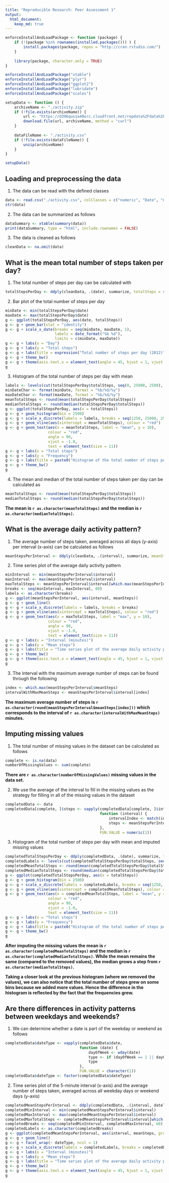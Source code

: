 ```yaml
---
title: "Reproducible Research: Peer Assessment 1"
output: 
  html_document:
    keep_md: true
---
```


```r
enforceInstallAndLoadPackage <- function (package) {
    if (!(package %in% rownames(installed.packages())) ) {
        install.packages(package, repos = "http://cran.rstudio.com/")
    }
    
    library(package, character.only = TRUE)
}

enforceInstallAndLoadPackage("xtable")
enforceInstallAndLoadPackage("plyr")
enforceInstallAndLoadPackage("ggplot2")
enforceInstallAndLoadPackage("lubridate")
enforceInstallAndLoadPackage("scales")

setupData <- function () {
    archiveName <- "./activity.zip"
    if (!file.exists(archiveName)) {
        url <- "https://d396qusza40orc.cloudfront.net/repdata%2Fdata%2Factivity.zip"
        download.file(url, archiveName, method = "curl")
    }
    
    dataFileName <- "./activity.csv"
    if (!file.exists(dataFileName)) {
        unzip(archiveName)
    }
}

setupData()
```

## Loading and preprocessing the data

1. The data can be read with the defined classes
```r
data <- read.csv("./activity.csv", colClasses = c("numeric", "Date", "numeric"))
str(data)
```

2. The data can be summarized as follows
```r
dataSummary <- xtable(summary(data))
print(dataSummary, type = "html", include.rownames = FALSE)
```

3. The data is cleaned as follows
```r
cleanData <- na.omit(data)
```

## What is the mean total number of steps taken per day?

1. The total number of steps per day can be calculated with
```r
totalStepsPerDay <- ddply(cleanData, .(date), summarize, totalSteps = sum(steps))
```

2. Bar plot of the total number of steps per day
```r
minDate <- min(totalStepsPerDay$date)
maxDate <- max(totalStepsPerDay$date)
g <- ggplot(totalStepsPerDay, aes(date, totalSteps))
g <- g + geom_bar(stat = "identity")
g <- g + scale_x_date(breaks = seq(minDate, maxDate, 1),
                      labels = date_format("%b %d"),
                      limits = c(minDate, maxDate))
g <- g + labs(x = "Day")
g <- g + labs(y = "Total steps")
g <- g + labs(title = expression("Total number of steps per day (2012)"))
g <- g + theme_bw()
g <- g + theme(axis.text.x = element_text(angle = 45, hjust = 1, vjust = 1))
g
```

3. Histogram of the total number of steps per day with mean
```r
labels <- levels(cut(totalStepsPerDay$totalSteps, seq(0, 25000, 2500), dig.lab = 5))
minDateChar <- format(minDate, format = "%b/%d/%y")
maxDateChar <- format(maxDate, format = "%b/%d/%y")
meanTotalSteps <- round(mean(totalStepsPerDay$totalSteps))
medianTotalSteps <- round(median(totalStepsPerDay$totalSteps))
g <- ggplot(totalStepsPerDay, aes(x = totalSteps))
g <- g + geom_histogram(bin = 2500)
g <- g + scale_x_discrete(labels = labels, breaks = seq(1250, 25000, 2500))
g <- g + geom_vline(aes(xintercept = meanTotalSteps), colour = "red")
g <- g + geom_text(aes(x = meanTotalSteps, label = "mean", y = 10),
                   colour = "red",
                   angle = 90,
                   vjust = -1.0,
                   text = element_text(size = 11))
g <- g + labs(x = "Total steps")
g <- g + labs(y = "Frequency")
g <- g + labs(title = paste0("Histogram of the total number of steps per day (", minDateChar, " - ", maxDateChar, ")"))
g <- g + theme_bw()
g
```

4. The mean and median of the total number of steps taken per day can be calculated as
```r
meanTotalSteps <- round(mean(totalStepsPerDay$totalSteps))
medianTotalSteps <- round(median(totalStepsPerDay$totalSteps))
```

**The mean is `r as.character(meanTotalSteps)` and the median is `r as.character(medianTotalSteps)`.**

## What is the average daily activity pattern?

1. The average number of steps taken, averaged across all days (y-axis) per interval (x-axis) can be calculated as follows
```r
meanStepsPerInterval <- ddply(cleanData, .(interval), summarize, meanSteps = mean(steps))
```

2. Time series plot of the average daily activity pattern
```r
minInterval <- min(meanStepsPerInterval$interval)
maxInterval <- max(meanStepsPerInterval$interval)
maxTotalSteps <- meanStepsPerInterval$interval[which.max(meanStepsPerInterval$meanSteps)]
breaks <- seq(minInterval, maxInterval, 60)
labels <- as.character(breaks)
g <- ggplot(meanStepsPerInterval, aes(interval, meanSteps))
g <- g + geom_line()
g <- g + scale_x_discrete(labels = labels, breaks = breaks)
g <- g + geom_vline(aes(xintercept = maxTotalSteps), colour = "red")
g <- g + geom_text(aes(x = maxTotalSteps, label = "max", y = 10),
                   colour = "red",
                   angle = 90,
                   vjust = -1.0,
                   text = element_text(size = 11))
g <- g + labs(x = "Interval (minutes)")
g <- g + labs(y = "Mean steps")
g <- g + labs(title = "Time series plot of the average daily activity pattern")
g <- g + theme_bw()
g <- g + theme(axis.text.x = element_text(angle = 45, hjust = 1, vjust = 1))
g
```

3. The interval with the maximum average number of steps can be found through the following
```r
index <- which.max(meanStepsPerInterval$meanSteps)
intervalWithMaxMeanSteps <- meanStepsPerInterval$interval[index]
```

**The maximum average number of steps is `r as.character(round(meanStepsPerInterval$meanSteps[index]))` which corresponds to the interval of `r as.character(intervalWithMaxMeanSteps)` minutes.**

## Imputing missing values

1. The total number of missing values in the dataset can be calculated as follows
```r
complete <- is.na(data)
numberOfMissingValues <- sum(complete)
```

**There are `r as.character(numberOfMissingValues)` missing values in the data set.**

2. We use the average of the interval to fill in the missing values as the strategy for filling in all of the missing values in the dataset
```r
completedData <- data
completedData[complete, ]$steps <- vapply(completedData[complete, ]$interval,
                                          function (interval) {
                                              intervalIndex <- match(interval, meanStepsPerInterval$interval)
                                              steps <- meanStepsPerInterval$meanSteps[intervalIndex]
                                          },
                                          FUN.VALUE = numeric(1))
```

3. Histogram of the total number of steps per day with mean and imputed missing values
```r
completedTotalStepsPerDay <- ddply(completedData, .(date), summarize, totalSteps = sum(steps))
completedLabels <- levels(cut(completedTotalStepsPerDay$totalSteps, seq(0, 25000, 2500), dig.lab = 5))
completedMeanTotalSteps <- round(mean(completedTotalStepsPerDay$totalSteps))
completedMedianTotalSteps <- round(median(completedTotalStepsPerDay$totalSteps))
g <- ggplot(completedTotalStepsPerDay, aes(x = totalSteps))
g <- g + geom_histogram(bin = 2500)
g <- g + scale_x_discrete(labels = completedLabels, breaks = seq(1250, 25000, 2500))
g <- g + geom_vline(aes(xintercept = completedMeanTotalSteps), colour = "red")
g <- g + geom_text(aes(x = completedMeanTotalSteps, label = "mean", y = 10),
                   colour = "red",
                   angle = 90,
                   vjust = -1.0,
                   text = element_text(size = 11))
g <- g + labs(x = "Total steps")
g <- g + labs(y = "Frequency")
g <- g + labs(title = paste0("Histogram of the total number of steps per day with imputed missing values (", minDateChar, " - ", maxDateChar, ")"))
g <- g + theme_bw()
g
```

**After imputing the missing values the mean is `r as.character(completedMeanTotalSteps)` and the median is `r as.character(completedMedianTotalSteps)`. While the mean remains the same (compared to the removed values), the median grows a step from `r as.character(medianTotalSteps)`.**

**Taking a closer look at the previous histogram (where we removed the values), we can also notice that the total number of steps grew on some bins because we added more values. Hence the difference in the histogram is reflected by the fact that the frequencies grew.**

## Are there differences in activity patterns between weekdays and weekends?

1. We can determine whether a date is part of the weekday or weekend as follows
```r
completedData$dateType <- vapply(completedData$date,
                                 function (date) {
                                     dayOfWeek <- wday(date)
                                     type <- if (dayOfWeek == 1 || dayOfWeek == 7) "weekend" else "weekday"
                                     type
                                 },
                                 FUN.VALUE = character(1))
completedData$dateType <- factor(completedData$dateType)
```

2. Time series plot of the 5-minute interval (x-axis) and the average number of steps taken, averaged across all weekday days or weekend days (y-axis)
```r
completedMeanStepsPerInterval <- ddply(completedData, .(interval, dateType), summarize, meanSteps = mean(steps))
completedMinInterval <- min(completedMeanStepsPerInterval$interval)
completedMaxInterval <- max(completedMeanStepsPerInterval$interval)
completedMaxTotalSteps <- completedMeanStepsPerInterval$interval[which.max(completedMeanStepsPerInterval$meanSteps)]
completedBreaks <- seq(completedMinInterval, completedMaxInterval, 60)
completedLabels <- as.character(completedBreaks)
g <- ggplot(completedMeanStepsPerInterval, aes(interval, meanSteps, group = dateType))
g <- g + geom_line()
g <- g + facet_wrap(~ dateType, ncol = 1)
g <- g + scale_x_discrete(labels = completedLabels, breaks = completedBreaks)
g <- g + labs(x = "Interval (minutes)")
g <- g + labs(y = "Mean steps")
g <- g + labs(title = "Time series plot of the average daily activity pattern by date type")
g <- g + theme_bw()
g <- g + theme(axis.text.x = element_text(angle = 45, hjust = 1, vjust = 1))
g
```
